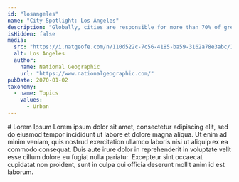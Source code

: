 ```yaml
---
id: "losangeles"
name: "City Spotlight: Los Angeles"
description: "Globally, cities are responsible for more than 70% of greenhouse gas emissions. Cities have the power to reduce emissions using policies that benefit the health of their citizens. The U.S. Greenhouse Gas Center welcomes a new set of tools aimed at supporting city decisionmakers."
isHidden: false
media:
  src: "https://i.natgeofe.com/n/110d522c-7c56-4185-ba59-3162a78e3abc/1_3x2.jpg"
  alt: Los Angeles
  author:
    name: National Geographic
    url: "https://www.nationalgeographic.com/"
pubDate: 2070-01-02
taxonomy:
  - name: Topics
    values:
      - Urban
---
```


<Block>
    <Prose>
        # Lorem Ipsum
        Lorem ipsum dolor sit amet, consectetur adipiscing elit, sed do eiusmod tempor incididunt ut labore et dolore magna aliqua. Ut enim ad minim veniam, quis nostrud exercitation ullamco laboris nisi ut aliquip ex ea commodo consequat. Duis aute irure dolor in reprehenderit in voluptate velit esse cillum dolore eu fugiat nulla pariatur. Excepteur sint occaecat cupidatat non proident, sunt in culpa qui officia deserunt mollit anim id est laborum.
    </Prose>

</Block>

